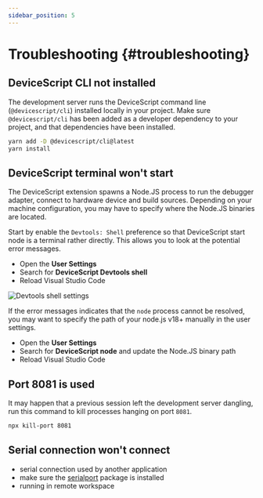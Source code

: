 ```yaml
---
sidebar_position: 5
---
```


# Troubleshooting {#troubleshooting}

## DeviceScript CLI not installed

The development server runs the DeviceScript command line (`@devicescript/cli`) installed
locally in your project.
Make sure `@devicescript/cli` has been
added as a developer dependency to your project, and that dependencies have been installed.

```bash
yarn add -D @devicescript/cli@latest
yarn install
```

## DeviceScript terminal won't start

The DeviceScript extension spawns a Node.JS process to
run the debugger adapter, connect to hardware device and build sources.
Depending on your machine configuration, you may have to specify where the Node.JS binaries
are located.

Start by enable the `Devtools: Shell` preference so that DeviceScript start node is a terminal rather directly.
This allows you to look at the potential error messages.

-   Open the **User Settings**
-   Search for **DeviceScript Devtools shell**
-   Reload Visual Studio Code

![Devtools shell settings](./shellconfig.png)

If the error messages indicates that the `node` process cannot be resolved, you may want to specify the path
of your node.js v18+ manually in the user settings.

-   Open the **User Settings**
-   Search for **DeviceScript node** and update the Node.JS binary path
-   Reload Visual Studio Code

## Port 8081 is used

It may happen that a previous session left the development server dangling, run this command to kill processes hanging on port `8081`.

```bash
npx kill-port 8081
```

## Serial connection won't connect

-   serial connection used by another application
-   make sure the [serialport](https://www.npmjs.com/package/serialport) package is installed
-   running in remote workspace
